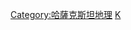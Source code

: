 {{commonscat|Mountain Ranges of Kazakhstan}}

[[Category:哈薩克斯坦地理|Category:哈薩克斯坦地理]]
[[Category:亚洲各国山脉|K]]